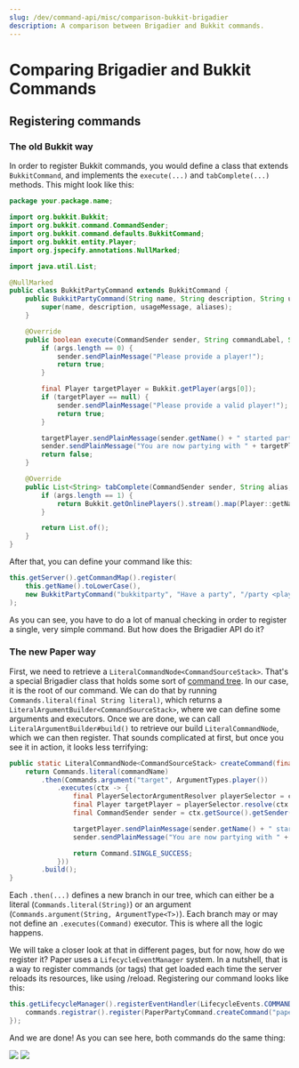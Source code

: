 ---
slug: /dev/command-api/misc/comparison-bukkit-brigadier
description: A comparison between Brigadier and Bukkit commands.
---


# Comparing Brigadier and Bukkit Commands

## Registering commands
### The old Bukkit way

In order to register Bukkit commands, you would define a class that extends `BukkitCommand`, and implements the `execute(...)` and `tabComplete(...)`
methods. This might look like this:
```java title="BukkitPartyCommand.java"
package your.package.name;

import org.bukkit.Bukkit;
import org.bukkit.command.CommandSender;
import org.bukkit.command.defaults.BukkitCommand;
import org.bukkit.entity.Player;
import org.jspecify.annotations.NullMarked;

import java.util.List;

@NullMarked
public class BukkitPartyCommand extends BukkitCommand {
    public BukkitPartyCommand(String name, String description, String usageMessage, List<String> aliases) {
        super(name, description, usageMessage, aliases);
    }

    @Override
    public boolean execute(CommandSender sender, String commandLabel, String[] args) {
        if (args.length == 0) {
            sender.sendPlainMessage("Please provide a player!");
            return true;
        }

        final Player targetPlayer = Bukkit.getPlayer(args[0]);
        if (targetPlayer == null) {
            sender.sendPlainMessage("Please provide a valid player!");
            return true;
        }

        targetPlayer.sendPlainMessage(sender.getName() + " started partying with you!");
        sender.sendPlainMessage("You are now partying with " + targetPlayer.getName() + "!");
        return false;
    }

    @Override
    public List<String> tabComplete(CommandSender sender, String alias, String[] args) throws IllegalArgumentException {
        if (args.length == 1) {
            return Bukkit.getOnlinePlayers().stream().map(Player::getName).toList();
        }

        return List.of();
    }
}
```

After that, you can define your command like this:

```java title="PluginClass.java"
this.getServer().getCommandMap().register(
    this.getName().toLowerCase(),
    new BukkitPartyCommand("bukkitparty", "Have a party", "/party <player>", List.of())
);
```

As you can see, you have to do a lot of manual checking in order to register a single, very simple command. But how does
the Brigadier API do it?

### The new Paper way
First, we need to retrieve a `LiteralCommandNode<CommandSourceStack>`. That's a special Brigadier class that holds some sort of [command tree](../basics/command-tree). 
In our case, it is the root of our command. We can do that by running `Commands.literal(final String literal)`, which returns a 
`LiteralArgumentBuilder<CommandSourceStack>`, where we can define some arguments and executors. Once we are done, we can call
`LiteralArgumentBuilder#build()` to retrieve our build `LiteralCommandNode`, which we can then register. That sounds complicated at first,
but once you see it in action, it looks less terrifying:

```java title="PaperPartyCommand.java"
public static LiteralCommandNode<CommandSourceStack> createCommand(final String commandName) {
    return Commands.literal(commandName)
        .then(Commands.argument("target", ArgumentTypes.player())
            .executes(ctx -> {
                final PlayerSelectorArgumentResolver playerSelector = ctx.getArgument("target", PlayerSelectorArgumentResolver.class);
                final Player targetPlayer = playerSelector.resolve(ctx.getSource()).getFirst();
                final CommandSender sender = ctx.getSource().getSender();

                targetPlayer.sendPlainMessage(sender.getName() + " started partying with you!");
                sender.sendPlainMessage("You are now partying with " + targetPlayer.getName() + "!");

                return Command.SINGLE_SUCCESS;
            }))
        .build();
}
```

Each `.then(...)` defines a new branch in our tree, which can either be a literal (`Commands.literal(String)`) or an argument 
(`Commands.argument(String, ArgumentType<T>)`). Each branch may or may not define an `.executes(Command)` executor. This is 
where all the logic happens.

We will take a closer look at that in different pages, but for now, how do we register it? Paper uses a `LifecycleEventManager` system.
In a nutshell, that is a way to register commands (or tags) that get loaded each time the server reloads its resources, like using /reload.
Registering our command looks like this:
```java title="PluginClass.java"
this.getLifecycleManager().registerEventHandler(LifecycleEvents.COMMANDS, commands -> {
    commands.registrar().register(PaperPartyCommand.createCommand("paperparty"), "Have a nice party");
});
```

And we are done! As you can see here, both commands do the same thing:

<div style={{display: 'inline-block'}}>
    <img src={BukkitPartyCommandImage} style={{float: 'left', width: '50%'}}/>
    <img src={PaperPartyCommandImage} style={{float: 'right', width: '50%'}}/>
</div>